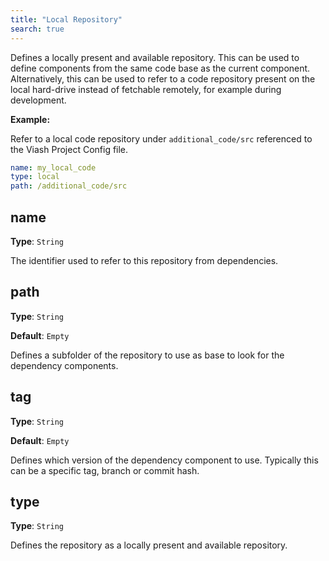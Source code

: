 ```yaml
---
title: "Local Repository"
search: true
---
```


Defines a locally present and available repository.
This can be used to define components from the same code base as the current component.
Alternatively, this can be used to refer to a code repository present on the local hard-drive instead of fetchable remotely, for example during development.


**Example:**

Refer to a local code repository under `additional_code/src` referenced to the Viash Project Config file.

```yaml
name: my_local_code
type: local
path: /additional_code/src

```

## name

**Type**: `String`

The identifier used to refer to this repository from dependencies.

## path

**Type**: `String`

**Default**: `Empty`

Defines a subfolder of the repository to use as base to look for the dependency components.

## tag

**Type**: `String`

**Default**: `Empty`

Defines which version of the dependency component to use. Typically this can be a specific tag, branch or commit hash.

## type

**Type**: `String`

Defines the repository as a locally present and available repository.
